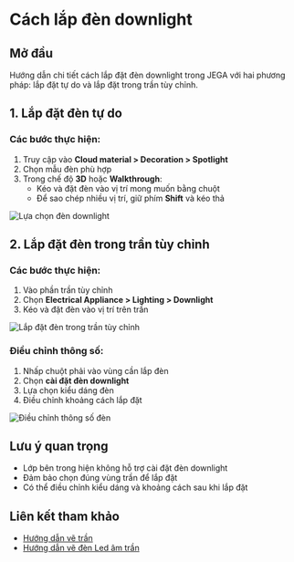 # Cách lắp đèn downlight

## Mở đầu
Hướng dẫn chi tiết cách lắp đặt đèn downlight trong JEGA với hai phương pháp: lắp đặt tự do và lắp đặt trong trần tùy chỉnh.

## 1. Lắp đặt đèn tự do

### Các bước thực hiện:
1. Truy cập vào **Cloud material > Decoration > Spotlight**
2. Chọn mẫu đèn phù hợp
3. Trong chế độ **3D** hoặc **Walkthrough**:
   - Kéo và đặt đèn vào vị trí mong muốn bằng chuột
   - Để sao chép nhiều vị trí, giữ phím **Shift** và kéo thả

![Lựa chọn đèn downlight](https://jega.vn/upload/photos/shares/jega/774.1.png)

## 2. Lắp đặt đèn trong trần tùy chỉnh

### Các bước thực hiện:
1. Vào phần trần tùy chỉnh
2. Chọn **Electrical Appliance > Lighting > Downlight**
3. Kéo và đặt đèn vào vị trí trên trần

![Lắp đặt đèn trong trần tùy chỉnh](https://jega.vn/upload/photos/shares/jega/774.2.png)

### Điều chỉnh thông số:
1. Nhấp chuột phải vào vùng cần lắp đèn
2. Chọn **cài đặt đèn downlight** 
3. Lựa chọn kiểu dáng đèn
4. Điều chỉnh khoảng cách lắp đặt

![Điều chỉnh thông số đèn](https://jega.vn/upload/photos/shares/jega/774.3.png)

## Lưu ý quan trọng
- Lớp bên trong hiện không hỗ trợ cài đặt đèn downlight
- Đảm bảo chọn đúng vùng trần để lắp đặt
- Có thể điều chỉnh kiểu dáng và khoảng cách sau khi lắp đặt

## Liên kết tham khảo
- [Hướng dẫn vẽ trần](/docs/trung-tam-huong-dan/thiet-ke-xay-dung/tran-va-tuong-tam-op-tran/huong-dan-ve-tran)
- [Hướng dẫn vẽ đèn Led âm trần](/docs/trung-tam-huong-dan/thiet-ke-xay-dung/tran-va-tuong-tam-op-tran/huong-dan-ve-den-led-am-tran)
